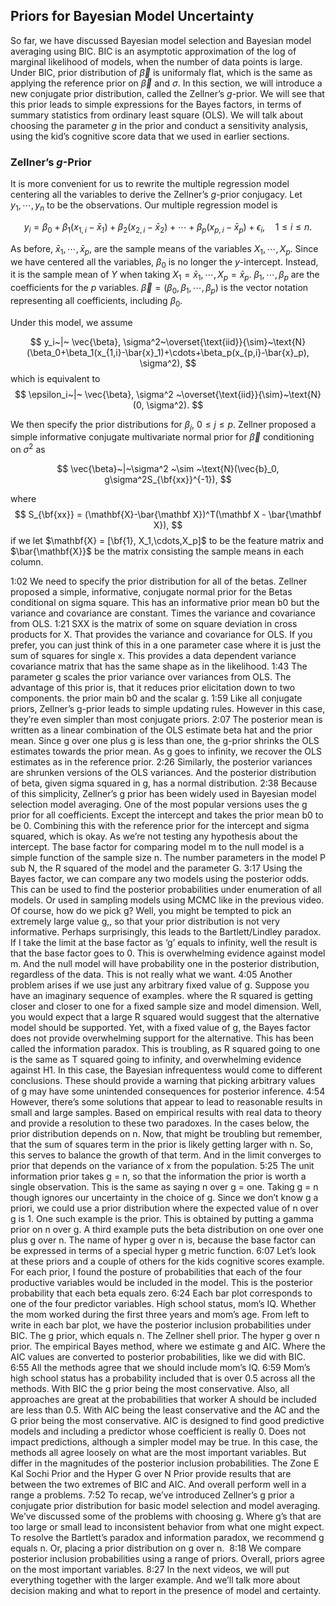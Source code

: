 ## Priors for Bayesian Model Uncertainty

So far, we have discussed Bayesian model selection and Bayesian model averaging using BIC. BIC is an asymptotic approximation of the log of marginal likelihood of models, when the number of data points is large. Under BIC, prior distribution of $\vec{\beta}$ is uniformaly flat, which is the same as applying the reference prior on $\vec{\beta}$ and $\sigma$. In this section, we will introduce a new conjugate prior distribution, called the Zellner's $g$-prior. We will see that this prior leads to simple expressions for the Bayes factors, in terms of summary statistics from ordinary least square (OLS). We will talk about choosing the parameter $g$ in the prior and conduct a sensitivity analysis, using the kid's cognitive score data that we used in earlier sections.

### Zellner's $g$-Prior

It is more convenient for us to rewrite the multiple regression model centering all the variables to derive the Zellner's $g$-prior conjugacy. Let $y_1,\cdots,y_n$ to be the observations. Our multiple regression model is

$$ y_i = \beta_0 + \beta_1(x_{1,i}-\bar{x}_1) + \beta_2(x_{2, i}-\bar{x}_2)+\cdots +\beta_p(x_{p, i}-\bar{x}_p)+\epsilon_i, \quad 1\leq i\leq n.$$

As before, $\bar{x}_1, \cdots,\bar{x}_p$, are the sample means of the variables $X_1,\cdots,X_p$. Since we have centered all the variables, $\beta_0$ is no longer the $y$-intercept. Instead, it is the sample mean of $Y$ when taking $X_1=\bar{x}_1,\cdots, X_p=\bar{x}_p$. $\beta_1,\cdots,\beta_p$ are the coefficients for the $p$ variables. $\vec{\beta}=(\beta_0,\beta_1,\cdots,\beta_p)$ is the vector notation representing all coefficients, including $\beta_0$.

Under this model, we assume

$$ y_i~|~ \vec{\beta}, \sigma^2~\overset{\text{iid}}{\sim}~\text{N}(\beta_0+\beta_1(x_{1,i}-\bar{x}_1)+\cdots+\beta_p(x_{p,i}-\bar{x}_p), \sigma^2), $$
which is equivalent to
$$ \epsilon_i~|~ \vec{\beta}, \sigma^2 ~\overset{\text{iid}}{\sim}~\text{N}(0, \sigma^2). $$


We then specify the prior distributions for $\beta_j,\ 0\leq j\leq p$. Zellner proposed a simple informative conjugate multivariate normal prior for $\vec{\beta}$ conditioning on $\sigma^2$ as

$$ \vec{\beta}~|~\sigma^2 ~\sim ~\text{N}(\vec{b}_0, g\sigma^2S_{\bf{xx}}^{-1}), $$

where 
$$ S_{\bf{xx}} = (\mathbf{X}-\bar{\mathbf X})^T(\mathbf X - \bar{\mathbf X}), $$
if we let $\mathbf{X} = [\bf{1}, X_1,\cdots,X_p]$ to be the feature matrix and $\bar{\mathbf{X}}$ be the matrix consisting the sample means in each column.



1:02
We need to specify the prior distribution for all of the betas. Zellner proposed a simple, informative, conjugate normal prior for the Betas conditional on sigma square. This has an informative prior mean b0 but the variance and covariance are constant. Times the variance and covariance from OLS. 
1:21
SXX is the matrix of some on square deviation in cross products for X. That provides the variance and covariance for OLS. If you prefer, you can just think of this in a one parameter case where it is just the sum of squares for single x. This provides a data dependent variance covariance matrix that has the same shape as in the likelihood. 
1:43
The parameter g scales the prior variance over variances from OLS. The advantage of this prior is, that it reduces prior elicitation down to two components. the prior main b0 and the scalar g. 
1:59
Like all conjugate priors, Zellner's g-prior leads to simple updating rules. However in this case, they're even simpler than most conjugate priors. 
2:07
The posterior mean is written as a linear combination of the OLS estimate beta hat and the prior mean. Since g over one plus g is less than one, the g-prior shrinks the OLS estimates towards the prior mean. As g goes to infinity, we recover the OLS estimates as in the reference prior. 
2:26
Similarly, the posterior variances are shrunken versions of the OLS variances. And the posterior distribution of beta, given sigma squared in g, has a normal distribution. 
2:38
Because of this simplicity, Zellner's g prior has been widely used in Bayesian model selection model averaging. One of the most popular versions uses the g prior for all coefficients. Except the intercept and takes the prior mean b0 to be 0. Combining this with the reference prior for the intercept and sigma squared, which is okay. As we're not testing any hypothesis about the intercept. The base factor for comparing model m to the null model is a simple function of the sample size n. The number parameters in the model P sub N, the R squared of the model and the parameter G. 
3:17
Using the Bayes factor, we can compare any two models using the posterior odds. This can be used to find the posterior probabilities under enumeration of all models. Or used in sampling models using MCMC like in the previous video. Of course, how do we pick g? Well, you might be tempted to pick an extremely large value g,, so that your prior distribution is not very informative. Perhaps surprisingly, this leads to the Bartlett/Lindley paradox. If I take the limit at the base factor as 'g' equals to infinity, well the result is that the base factor goes to 0. This is overwhelming evidence against model m. And the null model will have probability one in the posterior distribution, regardless of the data. This is not really what we want. 
4:05
Another problem arises if we use just any arbitrary fixed value of g. Suppose you have an imaginary sequence of examples. where the R squared is getting closer and closer to one for a fixed sample size and model dimension. Well, you would expect that a large R squared would suggest that the alternative model should be supported. Yet, with a fixed value of g, the Bayes factor does not provide overwhelming support for the alternative. This has been called the information paradox. This is troubling, as R squared going to one is the same as T squared going to infinity, and overwhelming evidence against H1. In this case, the Bayesian infrequentess would come to different conclusions. These should provide a warning that picking arbitrary values of g may have some unintended consequences for posterior inference. 
4:54
However, there's some solutions that appear to lead to reasonable results in small and large samples. Based on empirical results with real data to theory and provide a resolution to these two paradoxes. In the cases below, the prior distribution depends on n. Now, that might be troubling but remember, that the sum of squares term in the prior is likely getting larger with n. So, this serves to balance the growth of that term. And in the limit converges to prior that depends on the variance of x from the population. 
5:25
The unit information prior takes g = n, so that the information the prior is worth a single observation. This is the same as saying n over g = one. Taking g = n though ignores our uncertainty in the choice of g. Since we don't know g a priori, we could use a prior distribution where the expected value of n over g is 1. One such example is the prior. This is obtained by putting a gamma prior on n over g. A third example puts the beta distribution on one over one plus g over n. The name of hyper g over n is, because the base factor can be expressed in terms of a special hyper g metric function. 
6:07
Let's look at these priors and a couple of others for the kids cognitive scores example. For each prior, I found the posture of probabilities that each of the four productive variables would be included in the model. This is the posterior probability that each beta equals zero. 
6:24
Each bar plot corresponds to one of the four predictor variables. High school status, mom's IQ. Whether the mom worked during the first three years and mom's age. From left to write in each bar plot, we have the posterior inclusion probabilities under BIC. The g prior, which equals n. The Zellner shell prior. The hyper g over n prior. The empirical Bayes method, where we estimate g and AIC. Where the AIC values are converted to posterior probabilities, like we did with BIC. 
6:55
All the methods agree that we should include mom's IQ. 
6:59
Mom's high school status has a probability included that is over 0.5 across all the methods. With BIC the g prior being the most conservative. Also, all approaches are great at the probabilities that worker A should be included are less than 0.5. With AIC being the least conservative and the AC and the G prior being the most conservative. AIC is designed to find good predictive models and including a predictor whose coefficient is really 0. Does not impact predictions, although a simpler model may be true. In this case, the methods all agree loosely on what are the most important variables. But differ in the magnitudes of the posterior inclusion probabilities. The Zone E Kal Sochi Prior and the Hyper G over N Prior provide results that are between the two extremes of BIC and AIC. And overall perform well in a range a problems. 
7:52
To recap, we've introduced Zellner's g prior a conjugate prior distribution for basic model selection and model averaging. We've discussed some of the problems with choosing g. Where g's that are too large or small lead to inconsistent behavior from what one might expect. To resolve the Bartlett's paradox and information paradox, we recommend g equals n. Or, placing a prior distribution on g over n. 
8:18
We compare posterior inclusion probabilities using a range of priors. Overall, priors agree on the most important variables. 
8:27
In the next videos, we will put everything together with the larger example. And we'll talk more about decision making and what to report in the presence of model and certainty. 